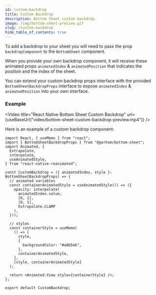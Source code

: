 ```yaml
---
id: custom-backdrop
title: Custom Backdrop
description: Bottom Sheet custom backdrop.
image: /img/bottom-sheet-preview.gif
slug: /custom-backdrop
hide_table_of_contents: true
---
```


To add a backdrop to your sheet you will need to pass the prop `backdropComponent` to the `BottomSheet` component.

When you provide your own backdrop component, it will receive these animated props `animatedIndex` & `animatedPosition` that indicates the position and the index of the sheet.

You can extend your custom backdrop props interface with the provided `BottomSheetBackdropProps` interface to expose `animatedIndex` & `animatedPosition` into your own interface.

### Example


<Video
  title="React Native Bottom Sheet Custom Backdrop"
  url={useBaseUrl("video/bottom-sheet-custom-backdrop-preview.mp4")}
/>

Here is an example of a custom backdrop component:

```tsx
import React, { useMemo } from "react";
import { BottomSheetBackdropProps } from "@gorhom/bottom-sheet";
import Animated, {
  Extrapolate,
  interpolate,
  useAnimatedStyle,
} from "react-native-reanimated";

const CustomBackdrop = ({ animatedIndex, style }: BottomSheetBackdropProps) => {
  // animated variables
  const containerAnimatedStyle = useAnimatedStyle(() => ({
    opacity: interpolate(
      animatedIndex.value,
      [0, 1],
      [0, 1],
      Extrapolate.CLAMP
    ),
  }));

  // styles
  const containerStyle = useMemo(
    () => [
      style,
      {
        backgroundColor: "#a8b5eb",
      },
      containerAnimatedStyle,
    ],
    [style, containerAnimatedStyle]
  );

  return <Animated.View style={containerStyle} />;
};

export default CustomBackdrop;
```
